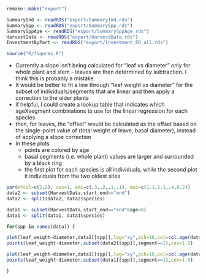 ```r
remake::make("export")

SummaryInd <- readRDS("export/SummaryInd.rds")
SummarySpp <- readRDS("export/SummarySpp.rds")
SummarySppAge <- readRDS("export/SummarySppAge.rds")
HarvestData <- readRDS("export/HarvestData.rds")
InvestmentByPart <- readRDS("export/Investment_FD_all.rds")

source("R/figures.R")
```

* Currently a slope isn't being calculated for "leaf vs diameter" only for whole plant and stem - leaves are then determined by subtraction. I think this is probably a mistake.  
* It would be better to fit a line through "leaf weight vs diameter" for the subset of individuals/segments that are linear and then apply a correction to the older plants  
* if helpful, I could create a lookup table that indicates which ageXsegment combinations to use for the linear regression for each species  
* then, for leaves, the "offset" would be calculated as the offset based on the single-point value of (total weight of leave, basal diameter), instead of applying a slope correction  
* In these plots  
    * points are colored by age  
    * basal segments (i.e. whole plant) values are larger and surrounded by a black ring
    * the first plot for each species is all individuals, while the second plot it individuals from the two oldest sites  
    
```r
par(mfcol=c(2,2), cex=1, omi=c(.3,.2,.1,.1), mai=c(1.1,1.1,.4,0.2)) 
data2 <- subset(HarvestData,start_end=="end")
data2 <- split(data2, data2$species)

data1 <- subset(HarvestData,start_end=="end"&age>8)
data1 <- split(data1, data1$species)

for(spp in names(data)) {

plot(leaf_weight~diameter,data2[[spp]],log="xy",pch=16,col=col.age(data2[[spp]]$age),main=spp,cex=1.2)
points(leaf_weight~diameter,subset(data2[[spp]],segment==1),cex=1.5)

plot(leaf_weight~diameter,data1[[spp]],log="xy",pch=16,col=col.age(data1[[spp]]$age),main=spp,cex=1.2)
points(leaf_weight~diameter,subset(data1[[spp]],segment==1),cex=1.5)

}
```